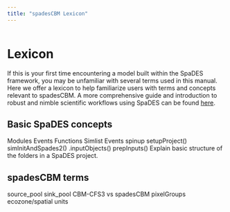 ```yaml
---
title: "spadesCBM Lexicon"
---
```

```r
```

# Lexicon  {-}
If this is your first time encountering a model built within the SpaDES framework, you may be unfamiliar with several terms used in this manual. Here we offer a lexicon to help familiarize users with terms and concepts relevant to spadesCBM. A more comprehensive guide and introduction to robust and nimble scientific workflows using SpaDES can be found [here](https://predictiveecology.org/training/_book/).

## Basic SpaDES concepts {-}
Modules 
Events
Functions 
Simlist 
Events 
spinup 
setupProject() 
simInitAndSpades2() 
.inputObjects()
prepInputs()
Explain basic structure of the folders in a SpaDES project.

## spadesCBM terms {-}
source_pool
sink_pool
CBM-CFS3 vs spadesCBM
pixelGroups
ecozone/spatial units
